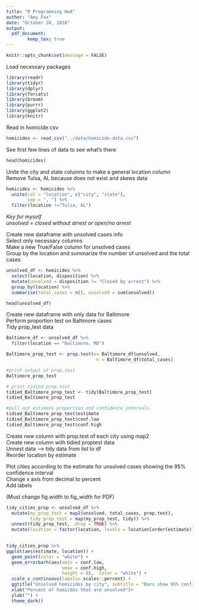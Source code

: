 ```yaml
---
title: "R Programming Hw4"
author: "Amy Fox"
date: "October 24, 2018"
output: 
  pdf_document:
        keep_tex: true
---
```


```r
knitr::opts_chunk$set(message = FALSE)
```

Load necessary packages
```r
library(readr)
library(tidyr)
library(dplyr)
library(forcats)
library(broom)
library(purrr)
library(ggplot2)
library(knitr)

```

Read in homicide csv

```r
homicides <- read_csv("../data/homicide-data.csv")
```

See first few lines of data to see what's there
```r
head(homicides)
```

Unite the city and state columns to make a general location column   
Remove Tulsa, AL because does not exist and skews data
```r

homicides <- homicides %>%
  unite(col = "location", c("city", "state"),
        sep = ", ") %>%
  filter(location !="Tulsa, AL")

```

*Key for myself*  
*unsolved = closed without arrest or open/no arrest*

Create new dataframe with unsolved cases info  
Select only necessary columns  
Make a new True/False column for unsolved cases  
Group by the location and summarize the number of unsolved and the total cases  

```r
unsolved_df <- homicides %>%
  select(location, disposition) %>%
  mutate(unsolved = disposition != "Closed by arrest") %>%
  group_by(location) %>%
  summarise(total_cases = n(), unsolved = sum(unsolved))

head(unsolved_df)

```

Create new dataframe with only data for Baltimore  
Perform proportion test on Baltimore cases  
Tidy prop_test data 

```r
Baltimore_df <- unsolved_df %>%
  filter(location == "Baltimore, MD")

Baltimore_prop_test <- prop.test(x= Baltimore_df$unsolved, 
                                  n = Baltimore_df$total_cases)

#print output of prop.test
Baltimore_prop_test

# print tidied prop.test
tidied_Baltimore_prop_test <- tidy(Baltimore_prop_test)
tidied_Baltimore_prop_test

#pull out estimate proportion and confidence intervals
tidied_Baltimore_prop_test$estimate
tidied_Baltimore_prop_test$conf.low
tidied_Baltimore_prop_test$conf.high
```

Create new column with prop.test of each city using map2  
Create new column with tidied proptest data  
Unnest data --> tidy data from list to df  
Reorder location by estimate  
  
Plot cities according to the estimate for unsolved cases showing the 95% confidence interval  
Change x axis from decimal to percent  
Add labels  

(Must change fig.width to fig_width for PDF)

```r

tidy_cities_prop <- unsolved_df %>%
  mutate(my_prop_test = map2(unsolved, total_cases, prop.test),
         tidy_prop_test = map(my_prop_test, tidy)) %>%
  unnest(tidy_prop_test, .drop = TRUE) %>%
  mutate(location = factor(location, levels = location[order(estimate)]))
  

tidy_cities_prop %>%
ggplot(aes(estimate, location)) +
  geom_point(color = "white") +
  geom_errorbarh(aes(xmin = conf.low, 
                     xmax = conf.high, 
                     height = 0),  color = "white") +
  scale_x_continuous(labels= scales::percent) +
  ggtitle("Unsolved homicides by city", subtitle = "Bars show 95% confidence interval") +
  xlab("Percent of homicdes that are unsolved")+
  ylab("") +
  theme_dark()

```

